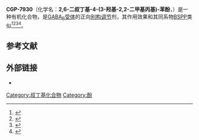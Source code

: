 {{Drugbox
| Verifiedfields = changed
| verifiedrevid = 449578940
| IUPAC_name = 2,6-Di-tert-butyl-4-(3-hydroxy-2,2-dimethyl-propyl)-phenol
| image = CGP-7930_chemical_structure.svg

<!--Clinical data-->
| tradename =  
| pregnancy_AU = <!-- A / B1 / B2 / B3 / C / D / X -->
| pregnancy_US = <!-- A / B            / C / D / X -->
| pregnancy_category =  
| legal_AU = <!-- S2, S3, S4, S5, S6, S7, S8, S9 or Unscheduled-->
| legal_CA = <!-- Schedule I, II, III, IV, V, VI, VII, VIII -->
| legal_UK = <!-- GSL, P, POM, CD, or Class A, B, C -->
| legal_US = <!-- OTC / Rx-only / Schedule I, II, III, IV, V -->
| legal_status =  
| routes_of_administration =  

<!--Pharmacokinetic data-->
| bioavailability =  
| protein_bound =  
| metabolism =  
| elimination_half-life =  
| excretion =  

<!--Identifiers-->
| CAS_number = 57717-80-3 
| CAS_number_Ref = {{cascite|correct|CAS}}
| ATC_prefix =  
| ATC_suffix =  
| ATC_supplemental =  
| PubChem = 5024764
| IUPHAR_ligand = 1079
| DrugBank_Ref = {{drugbankcite|correct|drugbank}}
| DrugBank =  
|  ChemSpiderID_Ref = {{chemspidercite|changed|chemspider}}
| ChemSpiderID = 4203613
|  StdInChI_Ref = {{stdinchicite|changed|chemspider}}
| StdInChI = 1S/C19H32O2/c1-17(2,3)14-9-13(11-19(7,8)12-20)10-15(16(14)21)18(4,5)6/h9-10,20-21H,11-12H2,1-8H3
|  StdInChIKey_Ref = {{stdinchicite|changed|chemspider}}
| StdInChIKey = XLWJPQQFJNGUPA-UHFFFAOYSA-N

<!--Chemical data-->
| chemical_formula =  
| C=19 | H=32 | O=2 
| smiles = CC(C)(C)c1cc(CC(C)(C)CO)cc(C(C)(C)C)c1O
}}
'''CGP-7930'''（化学名：''' 2,6-二叔丁基-4-(3-羟基-2,2-二甲基丙基)-苯酚'''，{{lang|en|2,6-di-tert-butyl-4-(3-hydroxy-2,2-dimethylpropyl)-phenol}}）是一种有机化合物，是[[Γ-氨基丁酸B受体|GABA<sub>B</sub>]][[受体_(生物化学)|受体]]的正向[[别构调节|别构调节]]剂，其作用效果和其同系物[[BSPP|BSPP]]类似<ref>{{cite journal | vauthors = Urwyler S, Mosbacher J, Lingenhoehl K, Heid J, Hofstetter K, Froestl W, Bettler B, Kaupmann K | display-authors = 6 | title = Positive allosteric modulation of native and recombinant gamma-aminobutyric acid(B) receptors by 2,6-Di-tert-butyl-4-(3-hydroxy-2,2-dimethyl-propyl)-phenol (CGP7930) and its aldehyde analog CGP13501 | journal = Molecular Pharmacology | volume = 60 | issue = 5 | pages = 963–71 | date = November 2001 | pmid = 11641424 }}</ref><ref>{{cite journal | vauthors = Binet V, Brajon C, Le Corre L, Acher F, Pin JP, Prézeau L | title = The heptahelical domain of GABA(B2) is activated directly by CGP7930, a positive allosteric modulator of the GABA(B) receptor | journal = The Journal of Biological Chemistry | volume = 279 | issue = 28 | pages = 29085–91 | date = July 2004 | pmid = 15126507 | doi = 10.1074/jbc.M400930200 | doi-access = free }}</ref><ref>{{cite journal | vauthors = Chen Y, Menendez-Roche N, Sher E | title = Differential modulation by the GABAB receptor allosteric potentiator 2,6-di-tert-butyl-4-(3-hydroxy-2,2-dimethylpropyl)-phenol (CGP7930) of synaptic transmission in the rat hippocampal CA1 area | journal = The Journal of Pharmacology and Experimental Therapeutics | volume = 317 | issue = 3 | pages = 1170–7 | date = June 2006 | pmid = 16507713 | doi = 10.1124/jpet.105.099176 }}</ref><ref>{{cite journal | vauthors = Adams CL, Lawrence AJ | title = CGP7930: a positive allosteric modulator of the GABAB receptor | journal = CNS Drug Reviews | volume = 13 | issue = 3 | pages = 308–16 | pmid = 17894647 | doi = 10.1111/j.1527-3458.2007.00021.x | pmc = 6494120 }}</ref>。
== 参考文献==
{{Reflist}}

== 外部链接 ==
*{{Commonscatinline}}
[[Category:叔丁基化合物|Category:叔丁基化合物]]
[[Category:酚|Category:酚]]